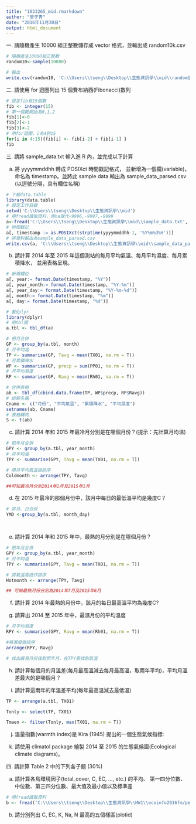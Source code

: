 ```yaml
---
title: "1033265_mid.rmarkdown"
author: "曾子青"
date: "2016年11月30日"
output: html_document
---
```


一. 請隨機產生 10000 組正整數儲存成 vector 格式，並輸出成 random10k.csv

```r
# 隨機產生10000組正整數
random10<-sample(10000)

# 輸出
write.csv(random10, 'C:\\Users\\tseng\\Desktop\\生態資訊學\\mid\\random10k.csv')
```

二. 請使用 for 迴圈列出 15 個費布納西(Fibonacci)數列 

```r
# 設定fib有15個數
fib <- integer(15)
# 第一個數開始為0,1,2
fib[1]<-0
fib[2]<-1
fib[3]<-2
# 用for迴圈，i為4到15
for(i in 4:15){fib[i] <- fib[i-2] + fib[i-1] }
fib
```
三. 請將 sample_data.txt 輸入進 R 內，並完成以下計算

(a) 將 yyyymmddhh 轉成 POSIXct 時間戳記格式， 並新增為一個欄(variable)，命名為 timestamp。並將此 sample data 輸出為 sample_data_parsed.csv (以逗號分隔，具有欄位名稱)

```r
# 下載data.table
library(data.table)
# 設定工作目錄
setwd('C:\\Users\\tseng\\Desktop\\生態資訊學\\mid')
# 用fread讀取資料，用na取代-9996,-9997,-9999
a<-fread('C:\\Users\\tseng\\Desktop\\生態資訊學\\mid\\sample_data.txt', na.string = c('-9996', '-9997','-9999'))
# 時間戳記
a[, timestamp := as.POSIXct(strptime(yyyymmddhh-1, '%Y%m%d%H'))]
# 將資料輸出為sample_data_parsed.csv
write.csv(a, 'C:\\Users\\tseng\\Desktop\\生態資訊學\\mid\\sample_data_parsed.csv')


```
(b) 請計算 2014 年至 2015 年這個測站的每月平均氣溫、每月平均濕度、每月累積降水， 並用表格呈現。

```r

# 新增欄位
a[, year:= format.Date(timestamp, "%Y")]
a[, year_month:= format.Date(timestamp, "%Y-%m")]
a[, year_day:= format.Date(timestamp, "%Y-%m-%d")]
a[, month:= format.Date(timestamp, "%m")]
a[, day:= format.Date(timestamp, "%d")]

# 載dplyr
library(dplyr)
# 用tbl開
a.tbl <- tbl_df(a)

# 把月合併
GP <- group_by(a.tbl, month)
# 月平均溫
TP <- summarise(GP, Tavg = mean(TX01, na.rm = T))
# 月累積降水
WP <- summarise(GP, precp = sum(PP01, na.rm = T))
# 月平均濕度
RP <- summarise(GP, Ravg = mean(Rh01, na.rm = T))

# 合併表格
ab <- tbl_df(cbind.data.frame(TP, WP$precp, RP$Ravg))
# 給新名稱
Cname <- c("月份", "平均氣溫", "累積降水", "平均濕度")
setnames(ab, Cname)
# 表格轉向
S <- t(ab)


```

(c) 請計算 2014 年和 2015 年最冷月分別是在哪個月份？(提示：先計算月均溫)

```r
# 把年月合併
GPY <- group_by(a.tbl, year_month)
# 月平均溫
TPY <- summarise(GPY, Tavg = mean(TX01, na.rm = T))

# 用月平均氣溫做排序
Coldmonth <- arrange(TPY, Tavg)

##可知最冷月分別2014年1月及2015年1月

```

(d) 在 2015 年最冷的那個月份中，該月中每日的最低溫平均是幾度C？

```r
# 將月、日合併
YMD <-group_by(a.tbl, month_day)




```

(e) 請計算 2014 年和 2015 年中，最熱的月分別是在哪個月份？


```r
# 把年月合併
GPY <- group_by(a.tbl, year_month)
# 月平均溫
TPY <- summarise(GPY, Tavg = mean(TX01, na.rm = T))

# 將氣溫高低作排序
Hotmonth <- arrange(TPY, Tavg)

## 可知最熱月份分別為2014年7月及2015年6月

```

(f) 請計算 2014 年最熱的月份中，該月的每日最高溫平均為幾度C?

(g) 請算出 2014 至 2015 年中，最濕月份的平均溫度

```r

# 月平均濕度
RPY <- summarise(GPY, Ravg = mean(Rh01, na.rm = T))

#將濕度做排序
arrange(RPY, Ravg)

# 找出最濕月份後對照年月，在TPY表找到氣溫

```

(h) 請計算每個月的月溫差(每月最高溫減去每月最高溫，取兩年平均)，平均月溫差最大的是哪個月？

(i) 請計算這兩年的年溫差平均(每年最高溫減去最低溫)

```r

TP <- arrange(a.tbl, TX01)

Tonly <- select(TP, TX01)

Tmaen <- filter(Tonly, max(TX01, na.rm = T))


```

(j) 溫量指數(warmth index)是 Kira (1945) 提出的一個生態氣候指標:

(k) 請使用 climatol package 繪製 2014 至 2015 的生態氣候圖(Ecological climate diagrams)。

四. 請計算 Table 2 中的下列各子題 (30%)

(a) 請計算各島環境因子(total_cover, C, EC, ..., etc.) 的平均、 第一四分位數、中位數、第三四分位數、最大值及最小值以及標準差

```r


# 用fread讀取資料
b <- fread('C:\\Users\\tseng\\Desktop\\生態資訊學\\HW1\\ecoinfo2016fm/penghu_env.csv')


```

(b) 請分別列出 C, EC, K, Na, N 最高的五個樣區(plotid)

